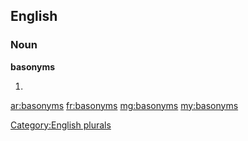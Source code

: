 ==English==

===Noun===
'''basonyms'''

# {{plural of|basonym}}

[[Category:English plurals]]

[[ar:basonyms]]
[[fr:basonyms]]
[[mg:basonyms]]
[[my:basonyms]]